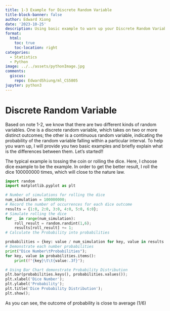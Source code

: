 ```yaml
---
title: 1-3 Example for Discrete Random Variable
title-block-banner: false
author: Edward Xiong
date: '2023-10-25'
description: Using basic example to warn up your Discrete Random Variable
format:
  html:
    toc: true
    toc-location: right
categories:
  - Statistics
  - Python
image: ../../assets/pythonImage.jpg
comments:
  giscus:
    repo: EdwardShiung/ml_CS5805
jupyter: python3
---
```


# Discrete Random Variable

Based on note 1-2, we know that there are two different kinds of random variables. One is a discrete random variable, which takes on two or more distinct outcomes; the other is a continuous random variable, indicating the probability of the random variable falling within a particular interval. To help you warn up, I will provide you two basic examples and briefly explain what is the differences between them. Let's started!!

The typical example is tossing the coin or rolling the dice. Here, I choose dice example to be the example. In order to get the better result, I roll the dice 100000000 times, which will close to the nature law.

```python
import random
import matplotlib.pyplot as plt
```

```python
# Number of simulations for rolling the dice
num_simulation = 100000000;
# Record the number of occurrences for each dice outcome
results = {1:0, 2:0, 3:0, 4:0, 5:0, 6:0};
# Simulate rolling the dice
for _ in range(num_simulation):
    roll_result = random.randint(1,6);
    results[roll_result] += 1;
# Calculate the Probability into probabilities

probabilities = {key: value / num_simulation for key, value in results.items()};
# Demonstrate each number probabilities
print("Dice Number\tProbabilities");
for key, value in probabilities.items():
    print(f"{key}\t\t{value:.3f}");
```

```python
# Using Bar Chart demonstrate Probability Distribution
plt.bar(probabilities.keys(), probabilities.values());
plt.xlabel('Dice Number');
plt.ylabel('Probability');
plt.title('Dice Probability Distribution');
plt.show();
```

As you can see, the outcome of probability is close to average (1/6)
